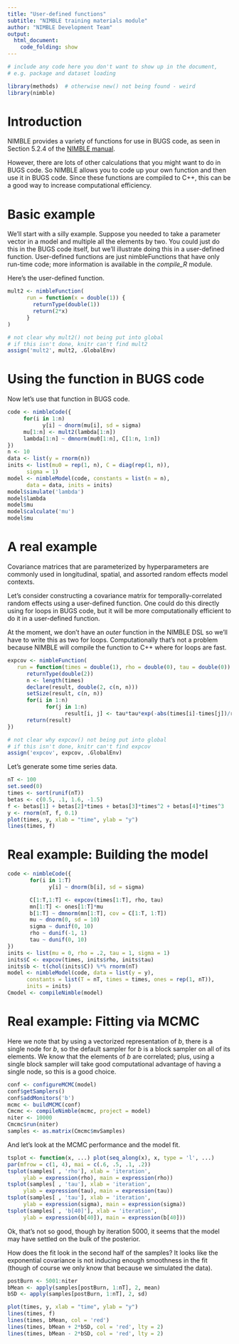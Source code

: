 ```yaml
---
title: "User-defined functions"
subtitle: "NIMBLE training materials module"
author: "NIMBLE Development Team"
output:
  html_document:
    code_folding: show
---
```



```r
# include any code here you don't want to show up in the document,
# e.g. package and dataset loading

library(methods)  # otherwise new() not being found - weird
library(nimble)
```

# Introduction

NIMBLE provides a variety of functions for use in BUGS code, as seen in Section 5.2.4 of the [NIMBLE manual](http://r-nimble.org/manuals/NimbleUserManual.pdf). 

However, there are lots of other calculations that you might want to do in BUGS code. So NIMBLE allows you to code up your own function and then use it in BUGS code. Since these functions are compiled to C++, this can be a good way to increase computational efficiency.


# Basic example

We'll start with a silly example. Suppose you needed to take a parameter vector in a model and multiple all the elements by two. You could just do this in the BUGS code itself, but we'll illustrate doing this in a user-defined function. User-defined functions are just nimbleFunctions that have only run-time code; more information is available in the *compile_R* module.

Here's the user-defined function.

```r
mult2 <- nimbleFunction(
      run = function(x = double(1)) {
        returnType(double(1))
        return(2*x)
      }
)
```

```r
# not clear why mult2() not being put into global
# if this isn't done, knitr can't find mult2
assign('mult2', mult2, .GlobalEnv)
```

# Using the function in BUGS code

Now let's use that function in BUGS code.

```r
code <- nimbleCode({
     for(i in 1:n) 
           y[i] ~ dnorm(mu[i], sd = sigma)
     mu[1:n] <- mult2(lambda[1:n])
     lambda[1:n] ~ dmnorm(mu0[1:n], C[1:n, 1:n])
})
n <- 10
data <- list(y = rnorm(n))
inits <- list(mu0 = rep(1, n), C = diag(rep(1, n)),
      sigma = 1)
model <- nimbleModel(code, constants = list(n = n),
      data = data, inits = inits)
model$simulate('lambda')
model$lambda
model$mu
model$calculate('mu')
model$mu
```

# A real example

Covariance matrices that are parameterized by hyperparameters are commonly used in longitudinal, spatial, and assorted random effects model contexts. 

Let's consider constructing a covariance matrix for temporally-correlated random effects using a user-defined function. One could do this directly using for loops in BUGS code, but it will be more computationally efficient to do it in a user-defined function.

At the moment, we don't have an *outer* function in the NIMBLE DSL so we'll have to write this as two for loops. Computationally that's not a problem because NIMBLE will compile the function to C++ where for loops are fast. 

```r
expcov <- nimbleFunction(     
   run = function(times = double(1), rho = double(0), tau = double(0)) {
      returnType(double(2))
      n <- length(times)
      declare(result, double(2, c(n, n)))
      setSize(result, c(n, n))
      for(i in 1:n)
            for(j in 1:n)
                  result[i, j] <- tau*tau*exp(-abs(times[i]-times[j])/rho)
      return(result)
})
```

```r
# not clear why expcov() not being put into global
# if this isn't done, knitr can't find expcov
assign('expcov', expcov, .GlobalEnv)
```

Let's generate some time series data.

```r
nT <- 100
set.seed(0)
times <- sort(runif(nT))
betas <- c(0.5, .1, 1.6, -1.5)
f <- betas[1] + betas[2]*times + betas[3]*times^2 + betas[4]*times^3
y <- rnorm(nT, f, 0.1)
plot(times, y, xlab = "time", ylab = "y")
lines(times, f)
```

# Real example: Building the model

```r
code <- nimbleCode({
       for(i in 1:T) 
             y[i] ~ dnorm(b[i], sd = sigma)

       C[1:T,1:T] <- expcov(times[1:T], rho, tau)
       mn[1:T] <- ones[1:T]*mu
       b[1:T] ~ dmnorm(mn[1:T], cov = C[1:T, 1:T])
       mu ~ dnorm(0, sd = 10)
       sigma ~ dunif(0, 10)
       rho ~ dunif(-1, 1)
       tau ~ dunif(0, 10)
})
inits <- list(mu = 0, rho = .2, tau = 1, sigma = 1)
inits$C <- expcov(times, inits$rho, inits$tau)
inits$b <- t(chol(inits$C)) %*% rnorm(nT)
model <- nimbleModel(code, data = list(y = y),
      constants = list(T = nT, times = times, ones = rep(1, nT)),
      inits = inits)
Cmodel <- compileNimble(model)
```

# Real example: Fitting via MCMC

Here we note that by using a vectorized representation of *b*, there is a single node for *b*, so the default sampler for *b* is a block sampler on all of its elements. We know that the elements of *b* are correlated; plus, using a single block sampler will take good computational advantage of having a single node, so this is a good choice.

```r
conf <- configureMCMC(model)
conf$getSamplers()
conf$addMonitors('b')
mcmc <- buildMCMC(conf)
Cmcmc <- compileNimble(mcmc, project = model)
niter <- 10000
Cmcmc$run(niter)
samples <- as.matrix(Cmcmc$mvSamples)
```

And let's look at the MCMC performance and the model fit.

```r
tsplot <- function(x, ...) plot(seq_along(x), x, type = 'l', ...)
par(mfrow = c(1, 4), mai = c(.6, .5, .1, .2))
tsplot(samples[ , 'rho'], xlab = 'iteration',
     ylab = expression(rho), main = expression(rho))
tsplot(samples[ , 'tau'], xlab = 'iteration',
     ylab = expression(tau), main = expression(tau))
tsplot(samples[ , 'tau'], xlab = 'iteration',
     ylab = expression(sigma), main = expression(sigma))
tsplot(samples[ , 'b[40]'], xlab = 'iteration',
     ylab = expression(b[40]), main = expression(b[40]))
```

Ok, that's not so good, though by iteration 5000, it seems that the model may have settled on the bulk of the posterior.

How does the fit look in the second half of the samples? It looks like the exponential covariance is not inducing enough smoothness in the fit (though of course we only know that because we simulated the data). 

```r
postBurn <- 5001:niter
bMean <- apply(samples[postBurn, 1:nT], 2, mean)
bSD <- apply(samples[postBurn, 1:nT], 2, sd)

plot(times, y, xlab = "time", ylab = "y")
lines(times, f)
lines(times, bMean, col = 'red')
lines(times, bMean + 2*bSD, col = 'red', lty = 2)
lines(times, bMean - 2*bSD, col = 'red', lty = 2)
```
